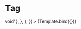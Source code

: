 
<Meta title="Elements/Tag" component={Tag} />

# Tag


<Canvas>
  <Story
    name="Tag"
    args={{
      label: 'tag',
      maxLength: null,
    }}
    argTypes={{
      label: {
        description: 'The content of the label.',
        type: { required: true },
        table: {
          type: { summary: 'string' },
        },
      },
      colorVariant: {
        description: 'The variant to use.',
        control: {
          type: 'radio',
        },
        options: ['default', 'blue', 'lightBlue'],
      },
      component: {
        description:
          'The component used for the root node. Either a string to use a HTML element or a component.',
        table: {
          type: { summary: 'elementType' },
        },
        control: { type: null },
      },
      maxLength: {
        description: 'Must be greater than 4.',
        table: {
          type: { summary: 'number' },
        },
        control: {
          type: 'number',
          min: 4,
        },
      },
      onDelete: {
        description:
          'Override the default delete icon element. Shown only if onDelete is set.',
        table: {
          type: { summary: '() => void' },
        },
      },
    }}
  >
    {Template.bind({})}
  </Story>
</Canvas>

<ArgsTable story="Tag" sort="requiredFirst" sort="requiredFirst"/>
